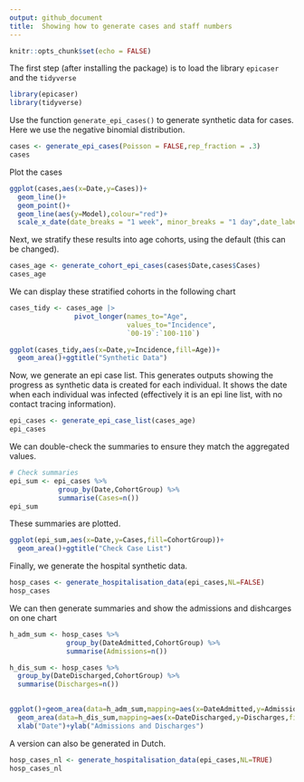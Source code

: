 ```yaml
---
output: github_document
title:  Showing how to generate cases and staff numbers
---
```

```r
knitr::opts_chunk$set(echo = FALSE)

```

The first step (after installing the package) is to load the library `epicaser` and the `tidyverse`

```r
library(epicaser)
library(tidyverse)
```


Use the function `generate_epi_cases()` to generate synthetic data for cases. Here we use the negative binomial distribution. 

```r
cases <- generate_epi_cases(Poisson = FALSE,rep_fraction = .3)
cases
```

Plot the cases

```r
ggplot(cases,aes(x=Date,y=Cases))+
  geom_line()+
  geom_point()+
  geom_line(aes(y=Model),colour="red")+
  scale_x_date(date_breaks = "1 week", minor_breaks = "1 day",date_labels="%b %e")
```

Next, we stratify these results into age cohorts, using the default (this can be changed).

```r
cases_age <- generate_cohort_epi_cases(cases$Date,cases$Cases)
cases_age
```

We can display these stratified cohorts in the following chart

```r
cases_tidy <- cases_age |>
                pivot_longer(names_to="Age",
                             values_to="Incidence",
                             `00-19`:`100-110`)

ggplot(cases_tidy,aes(x=Date,y=Incidence,fill=Age))+
  geom_area()+ggtitle("Synthetic Data")
```

Now, we generate an epi case list. This generates outputs showing the progress as synthetic data is created for each individual. It shows the date when each individual was infected (effectively it is an epi line list, with no contact tracing information).

```r
epi_cases <- generate_epi_case_list(cases_age)
epi_cases
```

We can double-check the summaries to ensure they match the aggregated values. 
```r
# Check summaries
epi_sum <- epi_cases %>% 
            group_by(Date,CohortGroup) %>%
            summarise(Cases=n())
epi_sum
```

These summaries are plotted.

```r
ggplot(epi_sum,aes(x=Date,y=Cases,fill=CohortGroup))+
  geom_area()+ggtitle("Check Case List")
```

Finally, we generate the hospital synthetic data.

```r
hosp_cases <- generate_hospitalisation_data(epi_cases,NL=FALSE)
hosp_cases
```

We can then generate summaries and show the admissions and dishcarges on one chart

```r
h_adm_sum <- hosp_cases %>%
              group_by(DateAdmitted,CohortGroup) %>%
              summarise(Admissions=n())

h_dis_sum <- hosp_cases %>%
  group_by(DateDischarged,CohortGroup) %>%
  summarise(Discharges=n())

 
ggplot()+geom_area(data=h_adm_sum,mapping=aes(x=DateAdmitted,y=Admissions,fill=CohortGroup))+
  geom_area(data=h_dis_sum,mapping=aes(x=DateDischarged,y=Discharges,fill=CohortGroup))+
  xlab("Date")+ylab("Admissions and Discharges")
```


A version can also be generated in Dutch.
```r
hosp_cases_nl <- generate_hospitalisation_data(epi_cases,NL=TRUE)
hosp_cases_nl
```
